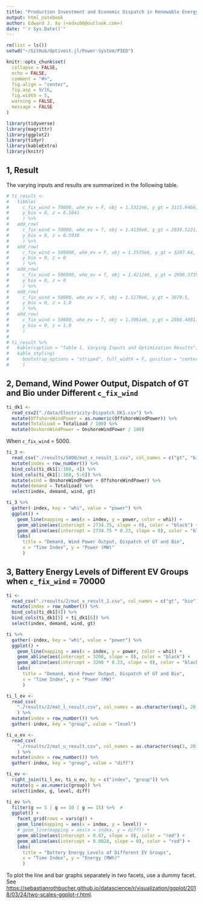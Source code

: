 ```yaml
---
title: "Production Investment and Economic Dispatch in Renewable Energy System"
output: html_notebook
author: Edward J. Xu (<edxu96@outlook.com>)
date: "`r Sys.Date()`"
---
```


```r
rm(list = ls())
setwd("~/GitHub/Optivest.jl/Power-System/PIED")

knitr::opts_chunk$set(
  collapse = FALSE,
  echo = FALSE,
  comment = "#>",
  fig.align = "center",
  fig.asp = 9/16,
  fig.width = 5,
  warning = FALSE,
  message = FALSE
)
```

```r
library(tidyverse)
library(magrittr)
library(ggplot2)
library(tidyr)
library(kableExtra)
library(knitr)
```

## 1, Result

The varying inputs and results are summarized in the following table.

```r
# ti_result <-
#   tibble(
#     c_fix_wind = 70000, whe_ev = F, obj = 1.5322e6, y_gt = 3115.9466, 
#     y_bio = 0, z = 0.5041
#     ) %>%
#   add_row(
#     c_fix_wind = 70000, whe_ev = T, obj = 1.4130e6, y_gt = 2839.5221, 
#     y_bio = 0, z = 0.5938
#     ) %>%
#   add_row(
#     c_fix_wind = 500000, whe_ev = F, obj = 1.5575e6, y_gt = 3207.64, 
#     y_bio = 0, z = 0
#     ) %>%
#   add_row(
#     c_fix_wind = 500000, whe_ev = T, obj = 1.4212e6, y_gt = 2898.5735, 
#     y_bio = 0, z = 0
#     ) %>%
#   add_row(
#     c_fix_wind = 50000, whe_ev = F, obj = 1.5170e6, y_gt = 3079.5, 
#     y_bio = 0, z = 1.0
#     ) %>%
#   add_row(
#     c_fix_wind = 50000, whe_ev = T, obj = 1.3961e6, y_gt = 2808.4001, 
#     y_bio = 0, z = 1.0
#     )
# 
# ti_result %>%
#   kable(caption = "Table 1, Varying Inputs and Optimization Results") %>%
#   kable_styling(
#     bootstrap_options = "striped", full_width = F, position = "center"
#     )
```

## 2, Demand, Wind Power Output, Dispatch of GT and Bio under Different `c_fix_wind`

```r
ti_dk1 <- 
  read_csv2("./data/Electricity-Dispatch_DK1.csv") %>%
  mutate(OffshoreWindPower = as.numeric(OffshoreWindPower)) %>%
  mutate(TotalLoad = TotalLoad / 100) %>%
  mutate(OnshoreWindPower = OnshoreWindPower / 100)
```

When `c_fix_wind` = 5000. 

```r
ti_3 <- 
  read_csv("./results/5000/mat_x_result_1.csv", col_names = c("gt", "bio")) %>%
  mutate(index = row_number()) %>%
  bind_cols(ti_dk1[1:168, 4]) %>%
  bind_cols(ti_dk1[1:168, 5:6]) %>%
  mutate(wind = OnshoreWindPower + OffshoreWindPower) %>%
  mutate(demand = TotalLoad) %>%
  select(index, demand, wind, gt)

ti_3 %>%
  gather(-index, key = "whi", value = "power") %>%
  ggplot() + 
    geom_line(mapping = aes(x = index, y = power, color = whi)) +
    geom_abline(aes(intercept = 2734.75, slope = 0), color = "black") +
    geom_abline(aes(intercept = 2734.75 * 0.23, slope = 0), color = "black") +
    labs(
      title = "Demand, Wind Power Output, Dispatch of GT and Bio",
      x = "Time Index", y = "Power (MW)"
      )
```

## 3, Battery Energy Levels of Different EV Groups when `c_fix_wind` = 70000

```r
ti <- 
  read_csv("./results/2/mat_x_result_2.csv", col_names = c("gt", "bio")) %>%
  mutate(index = row_number()) %>%
  bind_cols(ti_dk1[4]) %>%
  bind_cols(ti_dk1[5] + ti_dk1[6]) %>%
  select(index, demand, wind, gt)

ti %>%
  gather(-index, key = "whi", value = "power") %>%
  ggplot() + 
    geom_line(mapping = aes(x = index, y = power, color = whi)) +
    geom_abline(aes(intercept = 3208, slope = 0), color = "black") +
    geom_abline(aes(intercept = 3208 * 0.23, slope = 0), color = "black") +
    labs(
      title = "Demand, Wind Power Output, Dispatch of GT and Bio",
      x = "Time Index", y = "Power (MW)"
      )
```


```r
ti_l_ev <-
  read_csv(
    "./results/2/mat_l_result.csv", col_names = as.character(seq(1, 20))
    ) %>%
  mutate(index = row_number()) %>%
  gather(-index, key = "group", value = "level")

ti_u_ev <-
  read_csv(
    "./results/2/mat_u_result.csv", col_names = as.character(seq(1, 20))
    ) %>%
  mutate(index = row_number()) %>%
  gather(-index, key = "group", value = "diff")

ti_ev <- 
  right_join(ti_l_ev, ti_u_ev, by = c("index", "group")) %>%
  mutate(g = as.numeric(group)) %>%
  select(index, g, level, diff)

ti_ev %>%
  filter(g == 5 | g == 10 | g == 15) %>%  #
  ggplot() + 
    facet_grid(rows = vars(g)) +
    geom_line(mapping = aes(x = index, y = level)) +
    # geom_line(mapping = aes(x = index, y = diff)) +
    geom_abline(aes(intercept = 0.07, slope = 0), color = "red") +
    geom_abline(aes(intercept = 0.0028, slope = 0), color = "red") +
    labs(
      title = "Battery Energy Levels of Different EV Groups",
      x = "Time Index", y = "Energy (MWh)"
      )
```

To plot the line and bar graphs separately in two facets, use a dummy facet. See <https://sebastianrothbucher.github.io/datascience/r/visualization/ggplot/2018/03/24/two-scales-ggplot-r.html>.
